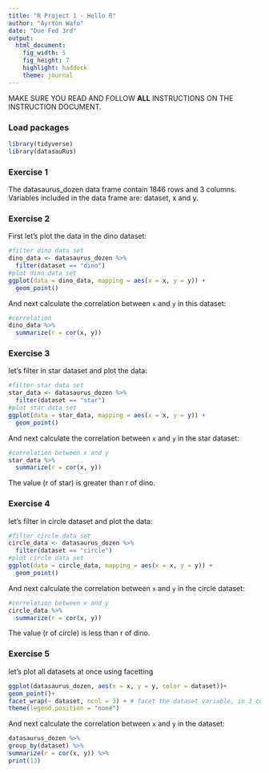 ```yaml
---
title: "R Project 1 - Hello R"
author: "Ayrton Wafo"
date: "Due Fed 3rd"
output: 
  html_document: 
    fig_width: 5
    fig_height: 7
    highlight: haddock
    theme: journal
---
```


MAKE SURE YOU READ AND FOLLOW **ALL** INSTRUCTIONS ON THE INSTRUCTION DOCUMENT. 

### Load packages

```r
library(tidyverse) 
library(datasauRus)
```


### Exercise 1

The datasaurus_dozen data frame contain 1846 rows and 3 columns.
Variables included in the data frame are: dataset, x and y.

### Exercise 2

First let's plot the data in the dino dataset:

```r
#filter dino data set
dino_data <- datasaurus_dozen %>%
  filter(dataset == "dino")
#plot dino data set
ggplot(data = dino_data, mapping = aes(x = x, y = y)) +
  geom_point()
```

And next calculate the correlation between `x` and `y` in this dataset:

```r
#correlation
dino_data %>%
  summarize(r = cor(x, y))
```

### Exercise 3

let's filter in star dataset and plot the data:

```r
#filter star data set
star_data <- datasaurus_dozen %>%
  filter(dataset == "star")
#plot star data set
ggplot(data = star_data, mapping = aes(x = x, y = y)) +
  geom_point()

```

And next calculate the correlation between `x` and `y` in the star dataset:
 
```r
#correlation between x and y
star_data %>%
  summarize(r = cor(x, y))

```
The value (r of star) is greater than r of dino.

### Exercise 4

let's filter in circle dataset and plot the data:

```r
#filter circle data set
circle_data <- datasaurus_dozen %>%
  filter(dataset == "circle")
#plot circle data set
ggplot(data = circle_data, mapping = aes(x = x, y = y)) +
  geom_point()

```


And next calculate the correlation between `x` and `y` in the circle dataset:
 
```r
#correlation between x and y
circle_data %>%
  summarize(r = cor(x, y))

```
The value (r of circle) is less than r of dino.

### Exercise 5

let’s plot all datasets at once using facetting

```r
ggplot(datasaurus_dozen, aes(x = x, y = y, color = dataset))+
geom_point()+
facet_wrap(~ dataset, ncol = 3) + # facet the dataset variable, in 3 cols
theme(legend.position = "none")

```

And next calculate the correlation between `x` and `y` in the dataset:

```r
datasaurus_dozen %>%
group_by(dataset) %>%
summarize(r = cor(x, y)) %>%
print(13)
```
